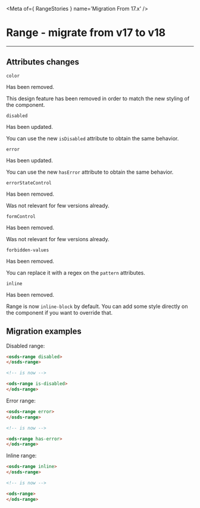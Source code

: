 
<Meta of={ RangeStories } name='Migration From 17.x' />

# Range - migrate from v17 to v18
----

## Attributes changes

`color` <ods-badge size="sm" color="critical" icon="circle-xmark" label="Removed"></ods-badge>

Has been removed.

This design feature has been removed in order to match the new styling of the component.

`disabled` <ods-badge size="sm" icon="circle-info" label="Updated"></ods-badge>

Has been updated.

You can use the new `isDisabled` attribute to obtain the same behavior.

`error` <ods-badge size="sm" icon="circle-info" label="Updated"></ods-badge>

Has been updated.

You can use the new `hasError` attribute to obtain the same behavior.

`errorStateControl` <ods-badge size="sm" color="critical" icon="circle-xmark" label="Removed"></ods-badge>

Has been removed.

Was not relevant for few versions already.

`formControl` <ods-badge size="sm" color="critical" icon="circle-xmark" label="Removed"></ods-badge>

Has been removed.

Was not relevant for few versions already.

`forbidden-values` <ods-badge size="sm" color="critical" icon="circle-xmark" label="Removed"></ods-badge>

Has been removed.

You can replace it with a regex on the `pattern` attributes.

`inline` <ods-badge size="sm" color="critical" icon="circle-xmark" label="Removed"></ods-badge>

Has been removed.

Range is now `inline-block` by default.
You can add some style directly on the component if you want to override that.

## Migration examples

Disabled range:
```html
<osds-range disabled>
</osds-range>

<!-- is now -->

<ods-range is-disabled>
</ods-range>
```

Error range:
```html
<osds-range error>
</osds-range>

<!-- is now -->

<ods-range has-error>
</ods-range>
```

Inline range:
```html
<osds-range inline>
</osds-range>

<!-- is now -->

<ods-range>
</ods-range>
```
